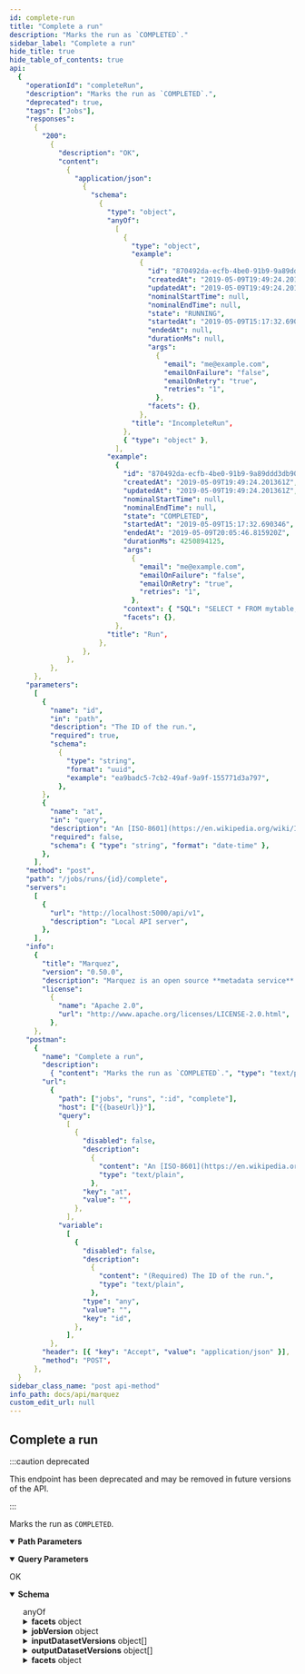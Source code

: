 ```yaml
---
id: complete-run
title: "Complete a run"
description: "Marks the run as `COMPLETED`."
sidebar_label: "Complete a run"
hide_title: true
hide_table_of_contents: true
api:
  {
    "operationId": "completeRun",
    "description": "Marks the run as `COMPLETED`.",
    "deprecated": true,
    "tags": ["Jobs"],
    "responses":
      {
        "200":
          {
            "description": "OK",
            "content":
              {
                "application/json":
                  {
                    "schema":
                      {
                        "type": "object",
                        "anyOf":
                          [
                            {
                              "type": "object",
                              "example":
                                {
                                  "id": "870492da-ecfb-4be0-91b9-9a89ddd3db90",
                                  "createdAt": "2019-05-09T19:49:24.201361Z",
                                  "updatedAt": "2019-05-09T19:49:24.201361Z",
                                  "nominalStartTime": null,
                                  "nominalEndTime": null,
                                  "state": "RUNNING",
                                  "startedAt": "2019-05-09T15:17:32.690346",
                                  "endedAt": null,
                                  "durationMs": null,
                                  "args":
                                    {
                                      "email": "me@example.com",
                                      "emailOnFailure": "false",
                                      "emailOnRetry": "true",
                                      "retries": "1",
                                    },
                                  "facets": {},
                                },
                              "title": "IncompleteRun",
                            },
                            { "type": "object" },
                          ],
                        "example":
                          {
                            "id": "870492da-ecfb-4be0-91b9-9a89ddd3db90",
                            "createdAt": "2019-05-09T19:49:24.201361Z",
                            "updatedAt": "2019-05-09T19:49:24.201361Z",
                            "nominalStartTime": null,
                            "nominalEndTime": null,
                            "state": "COMPLETED",
                            "startedAt": "2019-05-09T15:17:32.690346",
                            "endedAt": "2019-05-09T20:05:46.815920Z",
                            "durationMs": 4250894125,
                            "args":
                              {
                                "email": "me@example.com",
                                "emailOnFailure": "false",
                                "emailOnRetry": "true",
                                "retries": "1",
                              },
                            "context": { "SQL": "SELECT * FROM mytable;" },
                            "facets": {},
                          },
                        "title": "Run",
                      },
                  },
              },
          },
      },
    "parameters":
      [
        {
          "name": "id",
          "in": "path",
          "description": "The ID of the run.",
          "required": true,
          "schema":
            {
              "type": "string",
              "format": "uuid",
              "example": "ea9badc5-7cb2-49af-9a9f-155771d3a797",
            },
        },
        {
          "name": "at",
          "in": "query",
          "description": "An [ISO-8601](https://en.wikipedia.org/wiki/ISO_8601) timestamp representing the time when the run transitioned.",
          "required": false,
          "schema": { "type": "string", "format": "date-time" },
        },
      ],
    "method": "post",
    "path": "/jobs/runs/{id}/complete",
    "servers":
      [
        {
          "url": "http://localhost:5000/api/v1",
          "description": "Local API server",
        },
      ],
    "info":
      {
        "title": "Marquez",
        "version": "0.50.0",
        "description": "Marquez is an open source **metadata service** for the **collection**, **aggregation**, and **visualization** of a data ecosystem's metadata.",
        "license":
          {
            "name": "Apache 2.0",
            "url": "http://www.apache.org/licenses/LICENSE-2.0.html",
          },
      },
    "postman":
      {
        "name": "Complete a run",
        "description":
          { "content": "Marks the run as `COMPLETED`.", "type": "text/plain" },
        "url":
          {
            "path": ["jobs", "runs", ":id", "complete"],
            "host": ["{{baseUrl}}"],
            "query":
              [
                {
                  "disabled": false,
                  "description":
                    {
                      "content": "An [ISO-8601](https://en.wikipedia.org/wiki/ISO_8601) timestamp representing the time when the run transitioned.",
                      "type": "text/plain",
                    },
                  "key": "at",
                  "value": "",
                },
              ],
            "variable":
              [
                {
                  "disabled": false,
                  "description":
                    {
                      "content": "(Required) The ID of the run.",
                      "type": "text/plain",
                    },
                  "type": "any",
                  "value": "",
                  "key": "id",
                },
              ],
          },
        "header": [{ "key": "Accept", "value": "application/json" }],
        "method": "POST",
      },
  }
sidebar_class_name: "post api-method"
info_path: docs/api/marquez
custom_edit_url: null
---
```



## Complete a run

:::caution deprecated

This endpoint has been deprecated and may be removed in future versions of the API.

:::

Marks the run as `COMPLETED`.

<details style={{"marginBottom":"1rem"}} data-collapsed={false} open={true}><summary style={{}}><strong>Path Parameters</strong></summary><div><ul><ParamsItem className={"paramsItem"} param={{"name":"id","in":"path","description":"The ID of the run.","required":true,"schema":{"type":"string","format":"uuid","example":"ea9badc5-7cb2-49af-9a9f-155771d3a797"}}}></ParamsItem></ul></div></details><details style={{"marginBottom":"1rem"}} data-collapsed={false} open={true}><summary style={{}}><strong>Query Parameters</strong></summary><div><ul><ParamsItem className={"paramsItem"} param={{"name":"at","in":"query","description":"An [ISO-8601](https://en.wikipedia.org/wiki/ISO_8601) timestamp representing the time when the run transitioned.","required":false,"schema":{"type":"string","format":"date-time"}}}></ParamsItem></ul></div></details><div><ApiTabs><TabItem label={"200"} value={"200"}><div>

OK

</div><div><MimeTabs schemaType={"response"}><TabItem label={"application/json"} value={"application/json"}><SchemaTabs><TabItem label={"Schema"} value={"Schema"}><details style={{}} data-collapsed={false} open={true}><summary style={{"textAlign":"left"}}><strong>Schema</strong></summary><div style={{"textAlign":"left","marginLeft":"1rem"}}></div><ul style={{"marginLeft":"1rem"}}><div><span className={"badge badge--info"}>anyOf</span><SchemaTabs><TabItem label={"IncompleteRun"} value={"0-item-properties"}><SchemaItem collapsible={false} name={"id"} required={false} schemaName={"uuid"} qualifierMessage={undefined} schema={{"description":"The ID of the run.","type":"string","format":"uuid"}}></SchemaItem><SchemaItem collapsible={false} name={"createdAt"} required={false} schemaName={"date-time"} qualifierMessage={undefined} schema={{"description":"An [ISO-8601](https://en.wikipedia.org/wiki/ISO_8601) timestamp representing the date/time the run was created.","type":"string","format":"date-time"}}></SchemaItem><SchemaItem collapsible={false} name={"updatedAt"} required={false} schemaName={"date-time"} qualifierMessage={undefined} schema={{"description":"An [ISO-8601](https://en.wikipedia.org/wiki/ISO_8601) timestamp representing the date/time the run was updated.","type":"string","format":"date-time"}}></SchemaItem><SchemaItem collapsible={false} name={"nominalStartTime"} required={false} schemaName={"date-time"} qualifierMessage={undefined} schema={{"description":"An [ISO-8601](https://en.wikipedia.org/wiki/ISO_8601) timestamp representing the nominal start time of the run.","type":"string","format":"date-time"}}></SchemaItem><SchemaItem collapsible={false} name={"nominalEndTime"} required={false} schemaName={"date-time"} qualifierMessage={undefined} schema={{"description":"An [ISO-8601](https://en.wikipedia.org/wiki/ISO_8601) timestamp representing the nominal end time of the run.","type":"string","format":"date-time"}}></SchemaItem><SchemaItem collapsible={false} name={"state"} required={false} schemaName={"string"} qualifierMessage={"**Possible values:** [`NEW`, `RUNNING`, `COMPLETED`, `FAILED`, `ABORTED`]"} schema={{"description":"The current state of the run.","type":"string","enum":["NEW","RUNNING","COMPLETED","FAILED","ABORTED"]}}></SchemaItem><SchemaItem collapsible={false} name={"startedAt"} required={false} schemaName={"date-time"} qualifierMessage={undefined} schema={{"description":"An [ISO-8601](https://en.wikipedia.org/wiki/ISO_8601) timestamp representing the start time of the run.","type":"string","format":"date-time"}}></SchemaItem><SchemaItem collapsible={false} name={"endedAt"} required={false} schemaName={"date-time"} qualifierMessage={undefined} schema={{"description":"An [ISO-8601](https://en.wikipedia.org/wiki/ISO_8601) timestamp representing the end time of the run.","type":"string","format":"date-time"}}></SchemaItem><SchemaItem collapsible={false} name={"durationMs"} required={false} schemaName={"integer"} qualifierMessage={undefined} schema={{"type":"integer","description":"The total duration of the run. Measured in milliseconds."}}></SchemaItem><SchemaItem collapsible={false} name={"args"} required={false} schemaName={"object"} qualifierMessage={undefined} schema={{"description":"The arguments of the run.","type":"object"}}></SchemaItem><SchemaItem collapsible={true} className={"schemaItem"}><details style={{}}><summary style={{}}><strong>facets</strong><span style={{"opacity":"0.6"}}> object</span></summary><div style={{"marginLeft":"1rem"}}><div style={{"marginTop":".5rem","marginBottom":".5rem"}}>

The facets of the run. For a full list of standard run facets, see [OpenLineage](https://github.com/OpenLineage/OpenLineage/blob/main/spec/OpenLineage.md#standard-facets).

</div><SchemaItem collapsible={false} name={"description"} required={false} schemaName={""} qualifierMessage={undefined} schema={"A custom facet enables the extension of _dataset_, _job_, and _run_ metadata. A custom facet **must** also have a schema, where a version of the schema is identifiable via a URL. A field within the schema **must** not start with an underscore (`_`)."}></SchemaItem><SchemaItem collapsible={false} name={"allOf"} required={false} schemaName={""} qualifierMessage={undefined} schema={[{"description":"All base facet fields are prefixed with an underscore (`_`) to avoid field naming conflicts defined with other facets.","type":"object","properties":{"_producer":{"description":"URI identifying the producer of this metadata. For example this could be a git url with a given tag or sha","type":"string","format":"uri","example":"https://github.com/OpenLineage/OpenLineage/blob/v1-0-0/client"},"_schemaURL":{"description":"The URL to the corresponding version of the schema definition following a $ref URL Reference (see https://swagger.io/docs/specification/using-ref/)","type":"string","format":"uri","example":"https://github.com/OpenLineage/OpenLineage/blob/v1-0-0/spec/OpenLineage.yml#MyCustomJobFacet"}},"required":["_producer","_schemaURL"],"title":"BaseFacet"},{"type":"object","additionalProperties":true}]}></SchemaItem><SchemaItem collapsible={false} name={"title"} required={false} schemaName={""} qualifierMessage={undefined} schema={"CustomFacet"}></SchemaItem></div></details></SchemaItem></TabItem><TabItem label={"MOD2"} value={"1-item-properties"}><SchemaItem collapsible={true} className={"schemaItem"}><details style={{}}><summary style={{}}><strong>jobVersion</strong><span style={{"opacity":"0.6"}}> object</span></summary><div style={{"marginLeft":"1rem"}}><SchemaItem collapsible={false} name={"namespace"} required={false} schemaName={"string"} qualifierMessage={undefined} schema={{"type":"string","description":"The namespace of the job."}}></SchemaItem><SchemaItem collapsible={false} name={"name"} required={false} schemaName={"string"} qualifierMessage={undefined} schema={{"type":"string","description":"The name of the job."}}></SchemaItem><SchemaItem collapsible={false} name={"version"} required={false} schemaName={"uuid"} qualifierMessage={undefined} schema={{"type":"string","format":"uuid","description":"The version of the job."}}></SchemaItem></div></details></SchemaItem><SchemaItem collapsible={true} className={"schemaItem"}><details style={{}}><summary style={{}}><strong>inputDatasetVersions</strong><span style={{"opacity":"0.6"}}> object[]</span></summary><div style={{"marginLeft":"1rem"}}><li><div style={{"fontSize":"var(--ifm-code-font-size)","opacity":"0.6","marginLeft":"-.5rem","paddingBottom":".5rem"}}>Array [</div></li><SchemaItem collapsible={true} className={"schemaItem"}><details style={{}}><summary style={{}}><strong>datasetVersionId</strong><span style={{"opacity":"0.6"}}> object</span><strong style={{"fontSize":"var(--ifm-code-font-size)","color":"var(--openapi-required)"}}> required</strong></summary><div style={{"marginLeft":"1rem"}}><SchemaItem collapsible={false} name={"namespace"} required={true} schemaName={"string"} qualifierMessage={undefined} schema={{"type":"string","description":"The namespace of the dataset."}}></SchemaItem><SchemaItem collapsible={false} name={"name"} required={true} schemaName={"string"} qualifierMessage={undefined} schema={{"type":"string","description":"The name of the dataset."}}></SchemaItem><SchemaItem collapsible={false} name={"version"} required={true} schemaName={"uuid"} qualifierMessage={undefined} schema={{"type":"string","format":"uuid","description":"The version of the dataset."}}></SchemaItem></div></details></SchemaItem><SchemaItem collapsible={true} className={"schemaItem"}><details style={{}}><summary style={{}}><strong>facets</strong><span style={{"opacity":"0.6"}}> object</span><strong style={{"fontSize":"var(--ifm-code-font-size)","color":"var(--openapi-required)"}}> required</strong></summary><div style={{"marginLeft":"1rem"}}><div style={{"marginTop":".5rem","marginBottom":".5rem"}}>

Dataset facets in run context, like `inputFacets`.

</div><SchemaItem name={"property name*"} required={false} schemaName={"string"} qualifierMessage={undefined} schema={{"type":"string"}} collapsible={false} discriminator={false}></SchemaItem></div></details></SchemaItem><li><div style={{"fontSize":"var(--ifm-code-font-size)","opacity":"0.6","marginLeft":"-.5rem"}}>]</div></li></div></details></SchemaItem><SchemaItem collapsible={true} className={"schemaItem"}><details style={{}}><summary style={{}}><strong>outputDatasetVersions</strong><span style={{"opacity":"0.6"}}> object[]</span></summary><div style={{"marginLeft":"1rem"}}><li><div style={{"fontSize":"var(--ifm-code-font-size)","opacity":"0.6","marginLeft":"-.5rem","paddingBottom":".5rem"}}>Array [</div></li><SchemaItem collapsible={true} className={"schemaItem"}><details style={{}}><summary style={{}}><strong>datasetVersionId</strong><span style={{"opacity":"0.6"}}> object</span><strong style={{"fontSize":"var(--ifm-code-font-size)","color":"var(--openapi-required)"}}> required</strong></summary><div style={{"marginLeft":"1rem"}}><SchemaItem collapsible={false} name={"namespace"} required={true} schemaName={"string"} qualifierMessage={undefined} schema={{"type":"string","description":"The namespace of the dataset."}}></SchemaItem><SchemaItem collapsible={false} name={"name"} required={true} schemaName={"string"} qualifierMessage={undefined} schema={{"type":"string","description":"The name of the dataset."}}></SchemaItem><SchemaItem collapsible={false} name={"version"} required={true} schemaName={"uuid"} qualifierMessage={undefined} schema={{"type":"string","format":"uuid","description":"The version of the dataset."}}></SchemaItem></div></details></SchemaItem><SchemaItem collapsible={true} className={"schemaItem"}><details style={{}}><summary style={{}}><strong>facets</strong><span style={{"opacity":"0.6"}}> object</span><strong style={{"fontSize":"var(--ifm-code-font-size)","color":"var(--openapi-required)"}}> required</strong></summary><div style={{"marginLeft":"1rem"}}><div style={{"marginTop":".5rem","marginBottom":".5rem"}}>

Dataset facets in run context, like `outputFacets`.

</div><SchemaItem name={"property name*"} required={false} schemaName={"string"} qualifierMessage={undefined} schema={{"type":"string"}} collapsible={false} discriminator={false}></SchemaItem></div></details></SchemaItem><li><div style={{"fontSize":"var(--ifm-code-font-size)","opacity":"0.6","marginLeft":"-.5rem"}}>]</div></li></div></details></SchemaItem><SchemaItem collapsible={false} name={"context"} required={false} schemaName={"object"} qualifierMessage={undefined} schema={{"description":"A key/value pair that must be of type `string`. A context can be used for getting additional details about the job.","type":"object","deprecated":true}}></SchemaItem><SchemaItem collapsible={true} className={"schemaItem"}><details style={{}}><summary style={{}}><strong>facets</strong><span style={{"opacity":"0.6"}}> object</span></summary><div style={{"marginLeft":"1rem"}}><div style={{"marginTop":".5rem","marginBottom":".5rem"}}>

The facets of the run. For a full list of standard run facets, see [OpenLineage](https://github.com/OpenLineage/OpenLineage/blob/main/spec/OpenLineage.md#standard-facets).

</div><SchemaItem collapsible={false} name={"description"} required={false} schemaName={""} qualifierMessage={undefined} schema={"A custom facet enables the extension of _dataset_, _job_, and _run_ metadata. A custom facet **must** also have a schema, where a version of the schema is identifiable via a URL. A field within the schema **must** not start with an underscore (`_`)."}></SchemaItem><SchemaItem collapsible={false} name={"allOf"} required={false} schemaName={""} qualifierMessage={undefined} schema={[{"description":"All base facet fields are prefixed with an underscore (`_`) to avoid field naming conflicts defined with other facets.","type":"object","properties":{"_producer":{"description":"URI identifying the producer of this metadata. For example this could be a git url with a given tag or sha","type":"string","format":"uri","example":"https://github.com/OpenLineage/OpenLineage/blob/v1-0-0/client"},"_schemaURL":{"description":"The URL to the corresponding version of the schema definition following a $ref URL Reference (see https://swagger.io/docs/specification/using-ref/)","type":"string","format":"uri","example":"https://github.com/OpenLineage/OpenLineage/blob/v1-0-0/spec/OpenLineage.yml#MyCustomJobFacet"}},"required":["_producer","_schemaURL"],"title":"BaseFacet"},{"type":"object","additionalProperties":true}]}></SchemaItem><SchemaItem collapsible={false} name={"title"} required={false} schemaName={""} qualifierMessage={undefined} schema={"CustomFacet"}></SchemaItem></div></details></SchemaItem></TabItem></SchemaTabs></div></ul></details></TabItem><TabItem label={"Example (from schema)"} value={"Example (from schema)"}><ResponseSamples responseExample={"{\n  \"id\": \"870492da-ecfb-4be0-91b9-9a89ddd3db90\",\n  \"createdAt\": \"2019-05-09T19:49:24.201361Z\",\n  \"updatedAt\": \"2019-05-09T19:49:24.201361Z\",\n  \"nominalStartTime\": null,\n  \"nominalEndTime\": null,\n  \"state\": \"COMPLETED\",\n  \"startedAt\": \"2019-05-09T15:17:32.690346\",\n  \"endedAt\": \"2019-05-09T20:05:46.815920Z\",\n  \"durationMs\": 4250894125,\n  \"args\": {\n    \"email\": \"me@example.com\",\n    \"emailOnFailure\": \"false\",\n    \"emailOnRetry\": \"true\",\n    \"retries\": \"1\"\n  },\n  \"context\": {\n    \"SQL\": \"SELECT * FROM mytable;\"\n  },\n  \"facets\": {}\n}"} language={"json"}></ResponseSamples></TabItem></SchemaTabs></TabItem></MimeTabs></div></TabItem></ApiTabs></div>

